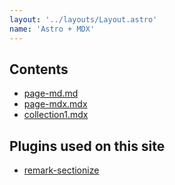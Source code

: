 ```yaml
---
layout: '../layouts/Layout.astro'
name: 'Astro + MDX'
---
```


## Contents

- [page-md.md](page-md)
- [page-mdx.mdx](page-mdx)
- [collection1.mdx](collection1)

## Plugins used on this site

- [remark-sectionize](https://github.com/jake-low/remark-sectionize)
